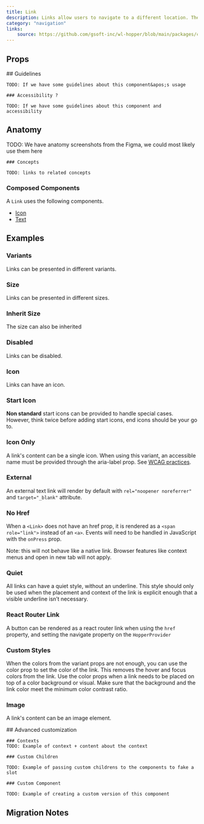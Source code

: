 ```yaml
---
title: Link
description: Links allow users to navigate to a different location. They can be presented inline inside a paragraph, as standalone text or as an image.
category: "navigation"
links:
    source: https://github.com/gsoft-inc/wl-hopper/blob/main/packages/components/src/Link/src/Link.tsx
---
```


<Example src="Link/docs/preview" isOpen />

## Props

<PropTable component="Link" />

<FeatureFlag flag="next">
    ## Guidelines

    TODO: If we have some guidelines about this component&apos;s usage

    ### Accessibility ?

    TODO: If we have some guidelines about this component and accessibility
</FeatureFlag>

## Anatomy

<FeatureFlag flag="rc">
    TODO: We have anatomy screenshots from the Figma, we could most likely use them here

    ### Concepts

    TODO: links to related concepts
</FeatureFlag>

### Composed Components

A `Link` uses the following components.

- [Icon](./Icon)
- [Text](./Text)

## Examples

### Variants

Links can be presented in different variants.

<Example src="Link/docs/variants" />

### Size

Links can be presented in different sizes.
<Example src="Link/docs/size" />

### Inherit Size

The size can also be inherited

<Example src="Link/docs/inheritSize" />

### Disabled

Links can be disabled.

<Example src="Link/docs/disabled" />

### Icon

Links can have an icon.

<Example src="Link/docs/icon" />

### Start Icon

**Non standard** start icons can be provided to handle special cases. However, think twice before adding start icons, end icons should be your go to.

<Example src="Link/docs/startIcon" />

### Icon Only

A link's content can be a single icon. When using this variant, an accessible name must be provided through the aria-label prop. See [WCAG practices](https://www.w3.org/TR/WCAG20-TECHS/ARIA6.html).

<Example src="Link/docs/iconOnly" />

### External

An external text link will render by default with `rel="noopener noreferrer"` and `target="_blank"` attribute.

<Example src="Link/docs/external" />

### No Href

When a `<Link>` does not have an href prop, it is rendered as a `<span role="link">` instead of an `<a>`. Events will need to be handled in JavaScript with the `onPress` prop.

Note: this will not behave like a native link. Browser features like context menus and open in new tab will not apply.

<Example src="Link/docs/noHref" />


### Quiet

All links can have a quiet style, without an underline. This style should only be used when the placement and context of the link is explicit enough that a visible underline isn’t necessary.

<Example src="Link/docs/quiet" />

### React Router Link

A button can be rendered as a react router link when using the `href` property, and setting the navigate property on the `HopperProvider`

<Example src="Link/docs/reactRouterLink" />

### Custom Styles

When the colors from the variant props are not enough, you can use the color prop to set the color of the link. This removes the hover and focus colors from the link. Use the color props when a link needs to be placed on top of a color background or visual. Make sure that the background and the link color meet the minimum color contrast ratio.

<Example src="Link/docs/staticColor" />

### Image

A link's content can be an image element.

<Example src="Link/docs/image" />

<FeatureFlag flag="next">
    ## Advanced customization

    ### Contexts
    TODO: Example of context + content about the context

    ### Custom Children

    TODO: Example of passing custom childrens to the components to fake a slot

    ### Custom Component

    TODO: Example of creating a custom version of this component
</FeatureFlag>

## Migration Notes
<MigrateGuide src="Link/docs/migration-notes" />
